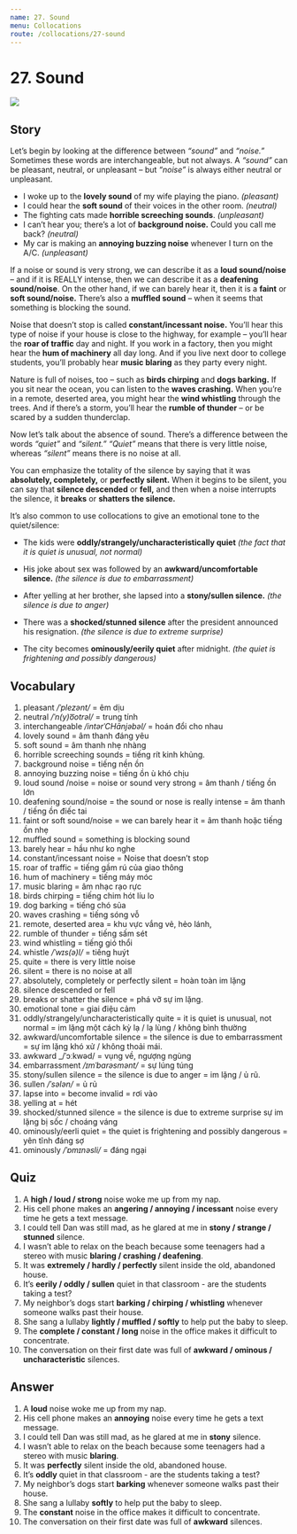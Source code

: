 ```yaml
---
name: 27. Sound
menu: Collocations
route: /collocations/27-sound
---
```



# 27. Sound

<Image src="/public/sound.jpg"/>

## Story

Let’s begin by looking at the difference between _“sound”_ and _“noise.”_ Sometimes these words are interchangeable, but not always. A _“sound”_ can be pleasant, neutral, or unpleasant – but _“noise”_ is always either neutral or unpleasant.

- I woke up to the **lovely sound** of my wife playing the piano. _(pleasant)_
- I could hear the **soft sound** of their voices in the other room. _(neutral)_
- The fighting cats made **horrible screeching sounds**. _(unpleasant)_
- I can’t hear you; there’s a lot of **background noise.** Could you call me back? _(neutral)_
- My car is making an **annoying buzzing noise** whenever I turn on the A/C. _(unpleasant)_

If a noise or sound is very strong, we can describe it as a **loud sound/noise** – and if it is REALLY intense, then we can describe it as a **deafening sound/noise**. On the other hand, if we can barely hear it, then it is a **faint** or **soft sound/noise.** There’s also a **muffled sound** – when it seems that something is blocking the sound.

Noise that doesn’t stop is called **constant/incessant noise.** You’ll hear this type of noise if your house is close to the highway, for example – you’ll hear the **roar of traffic** day and night. If you work in a factory, then you might hear the **hum of machinery** all day long. And if you live next door to college students, you’ll probably hear **music blaring** as they party every night.

Nature is full of noises, too – such as **birds chirping** and **dogs barking.** If you sit near the ocean, you can listen to the **waves crashing.** When you’re in a remote, deserted area, you might hear the **wind whistling** through the trees. And if there’s a storm, you’ll hear the **rumble of thunder** – or be scared by a sudden thunderclap.

Now let’s talk about the absence of sound. There’s a difference between the words _“quiet”_ and _“silent.”_ _“Quiet”_ means that there is very little noise, whereas _“silent”_ means there is no noise at all.

You can emphasize the totality of the silence by saying that it was **absolutely, completely,** or **perfectly silent.** When it begins to be silent, you can say that **silence descended** or **fell,** and then when a noise interrupts the silence, it **breaks** or **shatters the silence.**

It’s also common to use collocations to give an emotional tone to the quiet/silence:

- The kids were **oddly/strangely/uncharacteristically quiet** _(the fact that it is quiet is unusual, not normal)_

- His joke about sex was followed by an **awkward/uncomfortable silence.** _(the silence is due to embarrassment)_
- After yelling at her brother, she lapsed into a **stony/sullen silence.** _(the silence is due to anger)_
- There was a **shocked/stunned silence** after the president announced his resignation. _(the silence is due to extreme surprise)_
- The city becomes **ominously/eerily quiet** after midnight. _(the quiet is frightening and possibly dangerous)_

## Vocabulary

1. pleasant _/ˈplezənt/_ = êm dịu
2. neutral _/ˈn(y)o͞otrəl/_ = trung tính
3. interchangeable _/intərˈCHānjəbəl/_ = hoán đổi cho nhau
4. lovely sound = âm thanh đáng yêu
5. soft sound = âm thanh nhẹ nhàng
6. horrible screeching sounds = tiếng rít kinh khủng.
7. background noise = tiếng nền ồn
8. annoying buzzing noise = tiếng ồn ù khó chịu
9. loud sound /noise = noise or sound very strong = âm thanh / tiếng ồn lớn
10. deafening sound/noise = the sound or nose is really intense = âm thanh / tiếng ồn điếc tai
11. faint or soft sound/noise = we can barely hear it = âm thanh hoặc tiếng ồn nhẹ
12. muffled sound = something is blocking sound
13. barely hear = hầu như ko nghe
14. constant/incessant noise = Noise that doesn’t stop
15. roar of traffic = tiếng gầm rú của giao thông
16. hum of machinery = tiếng máy móc
17. music blaring = âm nhạc rạo rực
18. birds chirping = tiếng chim hót líu lo
19. dog barking = tiếng chó sủa
20. waves crashing = tiếng sóng vỗ
21. remote, deserted area = khu vực vắng vẻ, hẻo lánh,
22. rumble of thunder = tiếng sấm sét
23. wind whistling = tiếng gió thổi
24. whistle _/ˈwɪs(ə)l/_ = tiếng huýt
25. quite = there is very little noise
26. silent = there is no noise at all
27. absolutely, completely or perfectly silent = hoàn toàn im lặng
28. silence descended or fell
29. breaks or shatter the silence = phá vỡ sự im lặng.
30. emotional tone = giai điệu cảm
31. oddly/strangely/uncharacteristically quite = it is quiet is unusual, not normal = im lặng một cách kỳ lạ / lạ lùng / không bình thường
32. awkward/uncomfortable silence = the silence is due to embarrassment = sự im lặng khó xử / không thoải mái.
33. awkward \_/ˈɔːkwəd/ = vụng về, ngượng ngùng
34. embarrassment _/ɪmˈbarəsmənt/_ = sự lúng túng
35. stony/sullen silence = the silence is due to anger = im lặng / ủ rũ.
36. sullen _/ˈsələn/_ = ủ rủ
37. lapse into = become invalid = rơi vào
38. yelling at = hét
39. shocked/stunned silence = the silence is due to extreme surprise sự im lặng bị sốc / choáng váng
40. ominously/eerli quiet = the quiet is frightening and possibly dangerous = yên tĩnh đáng sợ
41. ominously _/ˈɒmɪnəsli/_ = đáng ngại

## Quiz

1. A **high / loud / strong** noise woke me up from my nap.
2. His cell phone makes an **angering / annoying / incessant** noise every time he gets a text message.
3. I could tell Dan was still mad, as he glared at me in **stony / strange / stunned** silence.
4. I wasn’t able to relax on the beach because some teenagers had a stereo with music **blaring / crashing / deafening**.
5. It was **extremely / hardly / perfectly** silent inside the old, abandoned house.
6. It’s **eerily / oddly / sullen** quiet in that classroom - are the students taking a test?
7. My neighbor’s dogs start **barking / chirping / whistling** whenever someone walks past their house.
8. She sang a lullaby **lightly / muffled / softly** to help put the baby to sleep.
9. The **complete / constant / long** noise in the office makes it difficult to concentrate.
10. The conversation on their first date was full of **awkward / ominous / uncharacteristic** silences.

## Answer

1. A **loud** noise woke me up from my nap.
2. His cell phone makes an **annoying** noise every time he gets a text message.
3. I could tell Dan was still mad, as he glared at me in **stony** silence.
4. I wasn’t able to relax on the beach because some teenagers had a stereo with music **blaring**.
5. It was **perfectly** silent inside the old, abandoned house.
6. It’s **oddly** quiet in that classroom - are the students taking a test?
7. My neighbor’s dogs start **barking** whenever someone walks past their house.
8. She sang a lullaby **softly** to help put the baby to sleep.
9. The **constant** noise in the office makes it difficult to concentrate.
10. The conversation on their first date was full of **awkward** silences.
